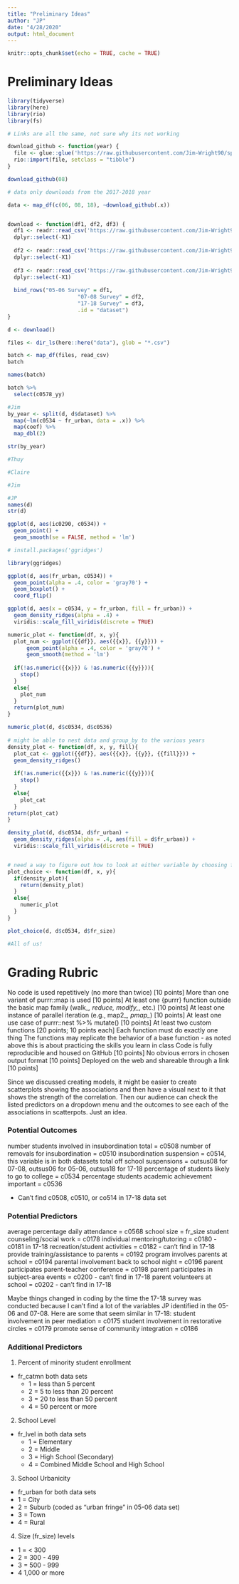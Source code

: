 ```yaml
---
title: "Preliminary Ideas"
author: "JP"
date: "4/28/2020"
output: html_document
---
```


```r
knitr::opts_chunk$set(echo = TRUE, cache = TRUE)
```

# Preliminary Ideas

```r
library(tidyverse)
library(here)
library(rio)
library(fs)

# Links are all the same, not sure why its not working

download_github <- function(year) {
  file <- glue::glue('https://raw.githubusercontent.com/Jim-Wright90/spring2020_finalproj/master/data/safe{year}.csv')
  rio::import(file, setclass = "tibble")
}

download_github(08)

# data only downloads from the 2017-2018 year

data <- map_df(c(06, 08, 18), ~download_github(.x))


download <- function(df1, df2, df3) {
  df1 <- readr::read_csv('https://raw.githubusercontent.com/Jim-Wright90/spring2020_finalproj/master/data/safe06.csv') %>% 
  dplyr::select(-X1)
  
  df2 <- readr::read_csv('https://raw.githubusercontent.com/Jim-Wright90/spring2020_finalproj/master/data/safe08.csv') %>% 
  dplyr::select(-X1)
  
  df3 <- readr::read_csv('https://raw.githubusercontent.com/Jim-Wright90/spring2020_finalproj/master/data/safe18.csv') %>% 
  dplyr::select(-X1)
  
  bind_rows("05-06 Survey" = df1, 
                      "07-08 Survey" = df2, 
                      "17-18 Survey" = df3, 
                      .id = "dataset")
}

d <- download()

files <- dir_ls(here::here("data"), glob = "*.csv")

batch <- map_df(files, read_csv)
batch

names(batch)

batch %>% 
  select(c0578_yy)
```

```r
#Jim
by_year <- split(d, d$dataset) %>% 
  map(~lm(c0534 ~ fr_urban, data = .x)) %>% 
  map(coef) %>% 
  map_dbl(2)

str(by_year)


```

```r
#Thuy
```

```r
#Claire
```

```r
#Jim
```

```r
#JP
names(d)
str(d)

ggplot(d, aes(ic0290, c0534)) +
  geom_point() +
  geom_smooth(se = FALSE, method = 'lm')

# install.packages('ggridges')

library(ggridges)

ggplot(d, aes(fr_urban, c0534)) +
  geom_point(alpha = .4, color = 'gray70') +
  geom_boxplot() +
  coord_flip()

ggplot(d, aes(x = c0534, y = fr_urban, fill = fr_urban)) +
  geom_density_ridges(alpha = .4) +
  viridis::scale_fill_viridis(discrete = TRUE)

```

```r
numeric_plot <- function(df, x, y){
  plot_num <- ggplot({{df}}, aes({{x}}, {{y}})) +
      geom_point(alpha = .4, color = 'gray70') +
      geom_smooth(method = 'lm')
  
  if(!as.numeric({{x}}) & !as.numeric({{y}})){
    stop()
  }
  else{
    plot_num
  }
  return(plot_num)
}

numeric_plot(d, d$c0534, d$c0536)
  
# might be able to nest data and group_by to the various years 
density_plot <- function(df, x, y, fill){
  plot_cat <- ggplot({{df}}, aes({{x}}, {{y}}, {{fill}})) +
  geom_density_ridges()
  
  if(!as.numeric({{x}}) & !as.numeric({{y}})){
    stop()
  }
  else{
    plot_cat
  }
return(plot_cat)
}

density_plot(d, d$c0534, d$fr_urban) + 
  geom_density_ridges(alpha = .4, aes(fill = d$fr_urban)) +
  viridis::scale_fill_viridis(discrete = TRUE)


# need a way to figure out how to look at either variable by choosing from the previous two functions
plot_choice <- function(df, x, y){
  if(density_plot){
    return(density_plot)
  }
  else{
    numeric_plot
  }
}

plot_choice(d, d$c0534, d$fr_size)
```


```r
#All of us! 
```



# Grading Rubric

No code is used repetitively (no more than twice) [10 points]
More than one variant of purrr::map is used [10 points]
At least one {purrr} function outside the basic map family (walk_*, reduce, modify_*, etc.) [10 points]
At least one instance of parallel iteration (e.g., map2_*, pmap_*) [10 points]
At least one use case of purrr::nest %>% mutate() [10 points]
At least two custom functions [20 points; 10 points each]
Each function must do exactly one thing
The functions may replicate the behavior of a base function - as noted above this is about practicing the skills you learn in class
Code is fully reproducible and housed on GitHub [10 points]
No obvious errors in chosen output format [10 points]
Deployed on the web and shareable through a link [10 points]



Since we discussed creating models, it might be easier to create scatterplots showing the associations and then have a visual next to it that shows the strength of the correlation. Then our audience can check the listed predictors on a dropdown menu and the outcomes to see each of the associations in scatterpots. Just an idea. 

### Potential Outcomes 
number students involved in insubordination total = c0508
number of removals for insubordination = c0510
insubordination suspension = c0514, this variable is in both datasets
total off school suspensions = outsus08 for 07-08, outsus06 for 05-06, outsus18 for 17-18
percentage of students likely to go to college = c0534
percentage students academic achievement important = c0536

* Can't find c0508, c0510, or co514 in 17-18 data set 

### Potential Predictors
average percentage daily attendance = c0568
school size = fr_size
student counseling/social work = c0178
individual mentoring/tutoring = c0180 - c0181 in 17-18
recreation/student activities = c0182 - can't find in 17-18
provide training/assistance to parents = c0192
program involves parents at school = c0194
parental involvement back to school night = c0196
parent participates parent-teacher conference = c0198
parent participates in subject-area events = c0200 - can't find in 17-18
parent volunteers at school = c0202 - can't find in 17-18

Maybe things changed in coding by the time the 17-18 survey was conducted because I can't find a lot of the variables JP identified in the 05-06 and 07-08. Here are some that seem similar in 17-18:
student involvement in peer mediation = c0175
student involvement in restorative circles = c0179
promote sense of community integration = c0186


### Additional Predictors
1. Percent of minority student enrollment 
  * fr_catmn both data sets 
    * 1 = less than 5 percent
    * 2 = 5 to less than 20 percent
    * 3 = 20 to less than 50 percent
    * 4 = 50 percent or more 

2. School Level
  * fr_lvel in both data sets 
    * 1 = Elementary
    * 2 = Middle
    * 3 = High School (Secondary)
    * 4 = Combined Middle School and High School
    
3. School Urbanicity 
  * fr_urban for both data sets
  * 1 = City
  * 2 = Suburb (coded as "urban fringe" in 05-06 data set)
  * 3 = Town
  * 4 = Rural 

4. Size (fr_size) levels
  * 1 = < 300
  * 2 = 300 - 499
  * 3 = 500 - 999
  * 4 1,000 or more